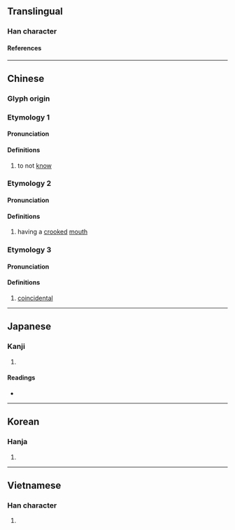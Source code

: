 {{character info}}
==Translingual==

===Han character===
{{Han char|rn=30|rad=口|as=12|sn=15|four=62027|canj=RHKB|ids=⿰口喬}}

====References====
{{Han ref|kx=0207.290|dkj=04275|dj=0430.240|hdz=10684.050|uh=563A}}

----

==Chinese==
{{zh-forms|s=𪡀}}

===Glyph origin===
{{Han etym}}

===Etymology 1===

====Pronunciation====
{{zh-pron
|m=qiáo
|c=kiu4
|mc=y
|oc=y
|cat=v
}}

====Definitions====
{{zh-hanzi}}

# {{zh-hg}} to not [[know]]

===Etymology 2===

====Pronunciation====
{{zh-pron
|m=qiào
|cat=a
}}

====Definitions====
{{zh-hanzi}}

# {{zh-hg}} having a [[crooked]] [[mouth]]

===Etymology 3===

====Pronunciation====
{{zh-pron
|c=kiu2
|cat=
}}

====Definitions====
{{zh-hanzi}}

# {{lb|zh|Cantonese}} [[coincidental]]

----

==Japanese==

===Kanji===
{{ja-kanji|grade=|rs=口12}}

# {{rfdef|ja|sort=口12}}

====Readings====
* {{ja-readings|on=[[きょう]] (kyō), [[ぎょう]] (gyō)|kun=}}

----

==Korean==

===Hanja===
{{ko-hanja|hangeul=교|rv=gyo|mr=kyo}}

# {{rfdef|ko|sort=口12}}

----

==Vietnamese==

===Han character===
{{vi-hantu|[[ghẹo]]|rs=口12}}

# {{rfdef|vi|sort=口12}}